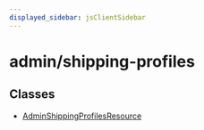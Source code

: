 ```yaml
---
displayed_sidebar: jsClientSidebar
---
```



# admin/shipping-profiles

## Classes

- [AdminShippingProfilesResource](../admin_shipping_profiles/classes/admin_shipping_profiles.AdminShippingProfilesResource.mdx)
